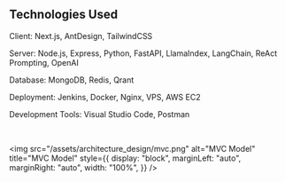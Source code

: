## Technologies Used

Client: Next.js, AntDesign, TailwindCSS

Server: Node.js, Express, Python, FastAPI, LlamaIndex, LangChain, ReAct Prompting, OpenAI

Database: MongoDB, Redis, Qrant

Deployment: Jenkins, Docker, Nginx, VPS, AWS EC2

Development Tools: Visual Studio Code, Postman

<br />

<img
  src="/assets/architecture_design/mvc.png"
  alt="MVC Model"
  title="MVC Model"
  style={{
    display: "block",
    marginLeft: "auto",
    marginRight: "auto",
    width: "100%",
  }}
/>
